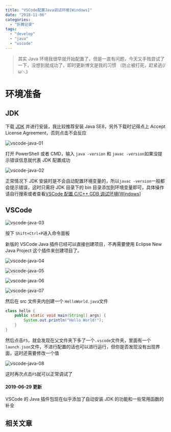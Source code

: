 ```yaml
---
title: "VSCode配置Java调试环境[Windows]"
date: "2018-11-06"
categories:
  - "折腾记录"
tags:
  - "develop"
  - "java"
  - "vscode"
---
```


> 其实 Java 环境我很早就开始配置了，但是一直有问题，今天又手贱尝试了一下，没想到就成功了，即时更新博文是我的习惯 （防止被打死，赶紧逃(/ω＼)

# 环境准备

## JDK

下载 [JDK](https://www.oracle.com/technetwork/java/javase/downloads/jdk8-downloads-2133151.html) 并进行安装，我比较推荐安装 Java SE8，另外下载时记得点上 Accept License Agreement，否则点击不会反应

![vscode-java-01](https://static.yecdn.com/syfxlin/blog-img/vscode-java-01.png)

打开 PowerShell 或者 CMD，输入 `java -version` 和 `javac -version`如果没提示错误信息就代表 JDK 配置成功

![vscode-java-02](https://static.yecdn.com/syfxlin/blog-img/vscode-java-02.png)

正常情况下 JDK 安装时是不会自动配置环境变量的，所以`javac -version`一般都会提示错误，这时只需将 JDK 目录下的 bin 目录添加到环境变量即可，具体操作请自行搜索或者查看[VSCode 配置 C/C++ GDB 调试环境\[Windows\]](https://blog.ixk.me/vscode-configuration-c-cpp-gdb-debugging-environment-windows.html)

## VSCode

![vscode-java-03](https://static.yecdn.com/syfxlin/blog-img/vscode-java-03.png)

按下 `Shift+Ctrl+P`进入命令面板

新版的 VSCode Java 插件已经可以直接创建项目，不再需要使用 Eclipse New Java Project 这个插件来创建项目了。

![vscode-java-04](https://static.yecdn.com/syfxlin/blog-img/vscode-java-04.png)

![vscode-java-05](https://static.yecdn.com/syfxlin/blog-img/vscode-java-05.png)

![vscode-java-06](https://static.yecdn.com/syfxlin/blog-img/vscode-java-06.png)

![vscode-java-07](https://static.yecdn.com/syfxlin/blog-img/vscode-java-07.png)

然后在 src 文件夹内创建一个 `HelloWorld.java`文件

```java
class hello {
    public static void main(String[] args) {
        System.out.println("Hello World!");
    }
}
```

然后点击`F5`，就会发现在父文件夹下多了一个`.vscode`文件夹，里面有一个`launch.json`文件，不进行配置的话也可以进行运行，但你是否发现没有出现界面，这时还需要修改一个值

![vscode-java-08](https://static.yecdn.com/syfxlin/blog-img/vscode-java-08.png)

这时再次点击`F5`就可以正常调试了

#### 2019-06-29 更新

VSCode 的 Java 插件包现在似乎添加了自动安装 JDK 的功能和一些常用函数的补全

## 相关文章
